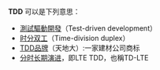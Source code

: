 '''TDD''' 可以是下列意思：
* [[測試驅動開發|測試驅動開發]]（Test-driven development）
* [[时分双工|时分双工]]（Time-division duplex）
* [[TDD品牌|TDD品牌]]（天地大）:一家建材公司商标
* [[分时长期演进|分时长期演进]]，即LTE TDD，也稱TD-LTE
{{disambig|cat=三字拉丁字母縮寫消歧義}}